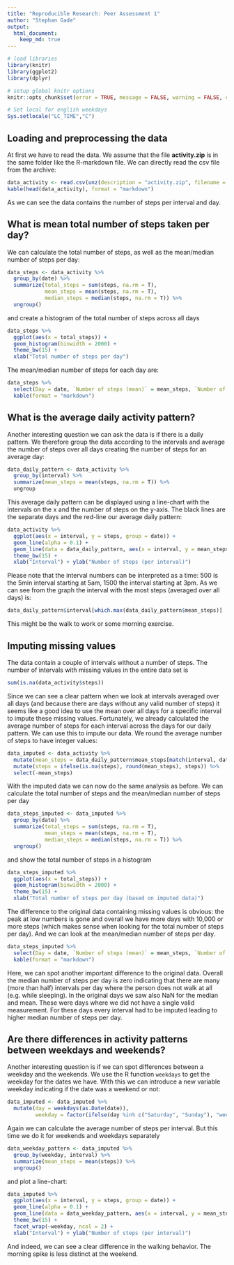 ```yaml
---
title: "Reproducible Research: Peer Assessment 1"
author: "Stephan Gade"
output: 
  html_document:
    keep_md: true
---
```



```r

# load libraries
library(knitr)
library(ggplot2)
library(dplyr)

# setup global knitr options
knitr::opts_chunk$set(error = TRUE, message = FALSE, warning = FALSE, echo = TRUE, fig.path = "figure/")

# Set local for english weekdays 
Sys.setlocale("LC_TIME","C")

```


## Loading and preprocessing the data

At first we have to read the data. We assume that the file **activity.zip** is in the same folder like the R-markdown file. We can directly read the csv file from the archive:

```r

data_activity <- read.csv(unz(description = "activity.zip", filename = "activity.csv"))
kable(head(data_activity), format = "markdown")

```

As we can see the data contains the number of steps per interval and day. 


## What is mean total number of steps taken per day?

We can calculate the total number of steps, as well as the mean/median number of steps per day:

```r

data_steps <- data_activity %>% 
  group_by(date) %>% 
  summarize(total_steps = sum(steps, na.rm = T),
            mean_steps = mean(steps, na.rm = T),
            median_steps = median(steps, na.rm = T)) %>% 
  ungroup()

```

and create a histogram of the total number of steps across all days

```r

data_steps %>% 
  ggplot(aes(x = total_steps)) +
  geom_histogram(binwidth = 2000) +
  theme_bw(15) +
  xlab("Total number of steps per day")

```

The mean/median number of steps for each day are:

```r

data_steps %>% 
  select(Day = date, `Number of steps (mean)` = mean_steps, `Number of steps (median)` = median_steps) %>% 
  kable(format = "markdown")

```


## What is the average daily activity pattern?

Another interesting question we can ask the data is if there is a daily pattern. We therefore group the data according to the intervals and average the number of steps over all days creating the number of steps for an average day:

```r

data_daily_pattern <- data_activity %>% 
  group_by(interval) %>% 
  summarize(mean_steps = mean(steps, na.rm = T)) %>% 
  ungroup

```

 This average daily pattern can be displayed using a line-chart with the intervals on the x and the number of steps on the y-axis. The black lines are the separate days and the red-line our average daily pattern:

```r

data_activity %>% 
  ggplot(aes(x = interval, y = steps, group = date)) +
  geom_line(alpha = 0.1) +
  geom_line(data = data_daily_pattern, aes(x = interval, y = mean_steps, group = NULL), color = 'red') +
  theme_bw(15) +
  xlab("Interval") + ylab("Number of steps (per interval)")

```

Please note that the interval numbers can be interpreted as a time: 500 is the 5min interval starting at 5am, 1500 the interval starting at 3pm. As we can see from the graph the interval with the most steps (averaged over all days) is: 

```r
data_daily_pattern$interval[which.max(data_daily_pattern$mean_steps)]
```

This might be the walk to work or some morning exercise.

## Imputing missing values

The data contain a couple of intervals without a number of steps. The number of intervals with missing values in the entire data set is

```r
sum(is.na(data_activity$steps))
```

Since we can see a clear pattern when we look at intervals averaged over all days (and because there are days without any valid number of steps) it seems like a good idea to use the mean over all days for a specific interval to impute these missing values. Fortunately, we already calculated the average number of steps for each interval across the days for our daily pattern. We can use this to impute our data. We round the average number of steps to have integer values:

```r

data_imputed <- data_activity %>% 
  mutate(mean_steps = data_daily_pattern$mean_steps[match(interval, data_daily_pattern$interval)]) %>% 
  mutate(steps = ifelse(is.na(steps), round(mean_steps), steps)) %>% 
  select(-mean_steps)

```

With the imputed data we can now do the same analysis as before. We can calculate the total number of steps and the mean/median number of steps per day

```r

data_steps_imputed <- data_imputed %>% 
  group_by(date) %>% 
  summarize(total_steps = sum(steps, na.rm = T),
            mean_steps = mean(steps, na.rm = T),
            median_steps = median(steps, na.rm = T)) %>% 
  ungroup()

```

and show the total number of steps in a histogram

```r

data_steps_imputed %>% 
  ggplot(aes(x = total_steps)) +
  geom_histogram(binwidth = 2000) +
  theme_bw(15) +
  xlab("Total number of steps per day (based on imputed data)")

```

The difference to the original data containing missing values is obvious: the peak at low numbers is gone and overall we have more days with 10,000 or more steps (which makes sense when looking for the total number of steps per day). And we can look at the mean/median number of steps per day. 

```r

data_steps_imputed %>% 
  select(Day = date, `Number of steps (mean)` = mean_steps, `Number of steps (median)` = median_steps) %>% 
  kable(format = "markdown")

```

Here, we can spot another important difference to the original data. Overall the median number of steps per day is zero indicating that there are many (more than half) intervals per day where the person does not walk at all (e.g. while sleeping). In the original days we saw also NaN for the median and mean. These were days where we did not have a single valid measurement. For these days every interval had to be imputed leading to higher median number of steps per day.

## Are there differences in activity patterns between weekdays and weekends?

Another interesting question is if we can spot differences between a weekday and the weekends. We use the R function `weekdays` to get the weekday for the dates we have. With this we can introduce a new variable weekday indicating if the date was a weekend or not:

```r

data_imputed <- data_imputed %>% 
  mutate(day = weekdays(as.Date(date)),
         weekday = factor(ifelse(day %in% c("Saturday", "Sunday"), "weekend", "weekday"), levels = c("weekday", "weekend")))

```

Again we can calculate the average number of steps per interval. But this time we do it for weekends and weekdays separately

```r

data_weekday_pattern <- data_imputed %>% 
  group_by(weekday, interval) %>% 
  summarize(mean_steps = mean(steps)) %>% 
  ungroup()

```

and plot a line-chart:

```r

data_imputed %>% 
  ggplot(aes(x = interval, y = steps, group = date)) +
  geom_line(alpha = 0.1) +
  geom_line(data = data_weekday_pattern, aes(x = interval, y = mean_steps, group = NULL), color = 'red') +
  theme_bw(15) +
  facet_wrap(~weekday, ncol = 2) +
  xlab("Interval") + ylab("Number of steps (per interval)")

```

And indeed, we can see a clear difference in the walking behavior. The morning spike is less distinct at the weekend.
